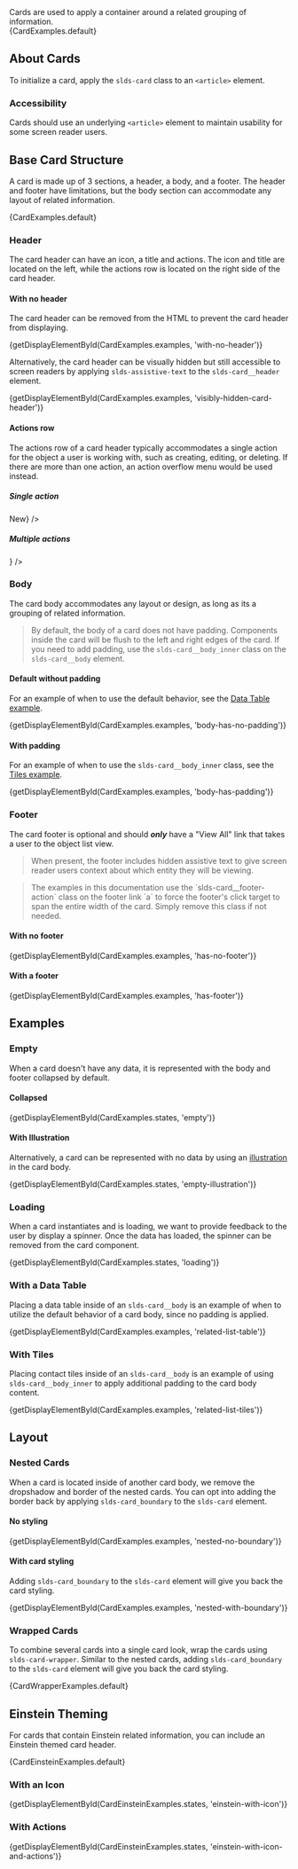 
<div className="lead doc">
  Cards are used to apply a container around a related grouping of information.
</div>

<CodeView exampleOnly>
  {CardExamples.default}
</CodeView>

## About Cards

To initialize a card, apply the `slds-card` class to an `<article>` element.

### Accessibility

Cards should use an underlying `<article>` element to maintain usability for some screen reader users.

## Base Card Structure

A card is made up of 3 sections, a header, a body, and a footer. The header and footer have limitations, but the body section can accommodate any layout of related information.

<CodeView>
  {CardExamples.default}
</CodeView>

### Header

The card header can have an icon, a title and actions. The icon and title are located on the left, while the actions row is located on the right side of the card header.

<Example title="Cards Header">
  <CodeView>
    <Card>
      <CardHeader
        title="Accounts"
        href="javascript:void(0);"
        symbol="account"
      />
    </Card>
  </CodeView>
</Example>

#### With no header

The card header can be removed from the HTML to prevent the card header from displaying.

<CodeView>
  {getDisplayElementById(CardExamples.examples, 'with-no-header')}
</CodeView>

Alternatively, the card header can be visually hidden but still accessible to screen readers by applying `slds-assistive-text` to the `slds-card__header` element.

<CodeView>
  {getDisplayElementById(CardExamples.examples, 'visibly-hidden-card-header')}
</CodeView>

#### Actions row

The actions row of a card header typically accommodates a single action for the object a user is working with, such as creating, editing, or deleting. If there are more than one action, an action overflow menu would be used instead.

##### Single action

<Example title="Cards Single Action">
  <CodeView>
    <Card>
      <CardHeader
        title="Accounts"
        href="javascript:void(0);"
        symbol="account"
        action={<button className="slds-button slds-button_neutral">New</button>}
      />
    </Card>
  </CodeView>
</Example>

##### Multiple actions

<Example title="Cards Multiple Actions">
  <CodeView style={{height: '10rem'}}>
    <Card>
      <CardHeader
        title="Accounts"
        href="javascript:void(0);"
        symbol="account"
        action={<ActionOverflow position="right" />}
      />
    </Card>
  </CodeView>
</Example>

### Body

The card body accommodates any layout or design, as long as its a grouping of related information.

<Blockquote type="note" header="Styling Note">
  By default, the body of a card does not have padding. Components inside the card will be flush to the left and right edges of the card. If you need to add padding, use the <code className="doc">slds-card__body_inner</code> class on the <code className="doc">slds-card__body</code> element.
</Blockquote>

#### Default without padding

For an example of when to use the default behavior, see the [Data Table example](/components/cards/#With-a-Data-Table).


<CodeView>
  {getDisplayElementById(CardExamples.examples, 'body-has-no-padding')}
</CodeView>


#### With padding

For an example of when to use the `slds-card__body_inner` class, see the [Tiles example](/components/cards/#With-Tiles).


<CodeView>
  {getDisplayElementById(CardExamples.examples, 'body-has-padding')}
</CodeView>


### Footer

The card footer is optional and should _**only**_ have a "View All" link that takes a user to the object list view.

<Blockquote type="a11y" header="Accessibility Note">
  When present, the footer includes hidden assistive text to give screen reader users context about which entity they will be viewing.
</Blockquote>

<Blockquote type="note" header="Implementation Note">
  The examples in this documentation use the `slds-card__footer-action` class on the footer link `a` to force the footer's click target to span the entire width of the card. Simply remove this class if not needed.
</Blockquote>

#### With no footer


<CodeView>
  {getDisplayElementById(CardExamples.examples, 'has-no-footer')}
</CodeView>


#### With a footer


<CodeView>
  {getDisplayElementById(CardExamples.examples, 'has-footer')}
</CodeView>


## Examples

### Empty

When a card doesn't have any data, it is represented with the body and footer collapsed by default.

#### Collapsed


<CodeView>
  {getDisplayElementById(CardExamples.states, 'empty')}
</CodeView>


#### With Illustration

Alternatively, a card can be represented with no data by using an [illustration](/components/illustration) in the card body.


<CodeView>
  {getDisplayElementById(CardExamples.states, 'empty-illustration')}
</CodeView>


### Loading

When a card instantiates and is loading, we want to provide feedback to the user by display a spinner. Once the data has loaded, the spinner can be removed from the card component.


<CodeView>
  {getDisplayElementById(CardExamples.states, 'loading')}
</CodeView>


### With a Data Table

Placing a data table inside of an `slds-card__body` is an example of when to utilize the default behavior of a card body, since no padding is applied.


<CodeView>
  {getDisplayElementById(CardExamples.examples, 'related-list-table')}
</CodeView>


### With Tiles

Placing contact tiles inside of an `slds-card__body` is an example of using `slds-card__body_inner` to apply additional padding to the card body content.


<CodeView>
  {getDisplayElementById(CardExamples.examples, 'related-list-tiles')}
</CodeView>


## Layout

### Nested Cards

When a card is located inside of another card body, we remove the dropshadow and border of the nested cards. You can opt into adding the border back by applying `slds-card_boundary` to the `slds-card` element.

#### No styling


<CodeView>
  {getDisplayElementById(CardExamples.examples, 'nested-no-boundary')}
</CodeView>


#### With card styling

Adding `slds-card_boundary` to the `slds-card` element will give you back the card styling.


<CodeView>
  {getDisplayElementById(CardExamples.examples, 'nested-with-boundary')}
</CodeView>


### Wrapped Cards

To combine several cards into a single card look, wrap the cards using `slds-card-wrapper`. Similar to the nested cards, adding `slds-card_boundary` to the `slds-card` element will give you back the card styling.


<CodeView>
  {CardWrapperExamples.default}
</CodeView>


## Einstein Theming

For cards that contain Einstein related information, you can include an Einstein themed card header.


<CodeView>
  {CardEinsteinExamples.default}
</CodeView>


### With an Icon


<CodeView>
  {getDisplayElementById(CardEinsteinExamples.states, 'einstein-with-icon')}
</CodeView>


### With Actions


<CodeView>
  {getDisplayElementById(CardEinsteinExamples.states, 'einstein-with-icon-and-actions')}
</CodeView>
